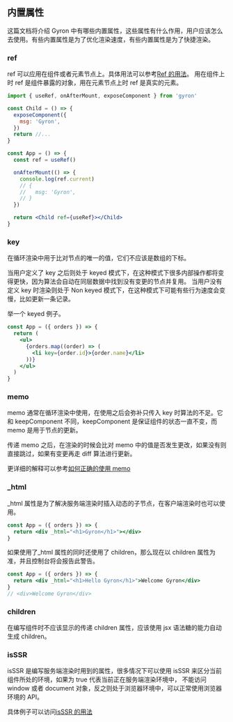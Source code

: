 ## 内置属性

这篇文档将介绍 Gyron 中有哪些内置属性，这些属性有什么作用，用户应该怎么去使用。有些内置属性是为了优化渲染速度，有些内置属性是为了快捷渲染。

### ref

ref 可以应用在组件或者元素节点上。具体用法可以参考[Ref 的用法](/docs/component#Ref)。
用在组件上时 ref 是组件暴露的对象，用在元素节点上时 ref 是真实的元素。

```jsx line=4,11
import { useRef, onAfterMount, exposeComponent } from 'gyron'

const Child = () => {
  exposeComponent({
    msg: 'Gyron',
  })
  return //...
}

const App = () => {
  const ref = useRef()

  onAfterMount(() => {
    console.log(ref.current)
    // {
    //   msg: 'Gyron',
    // }
  })

  return <Child ref={useRef}></Child>
}
```

### key

在循环渲染中用于比对节点的唯一的值，它们不应该是数组的下标。

当用户定义了 key 之后则处于 keyed 模式下，在这种模式下很多内部操作都将变得更快，因为算法会自动在同层数据中找到没有变更的节点并复用。
当用户没有定义 key 时渲染则处于 Non keyed 模式下，在这种模式下可能有些行为速度会变慢，比如更新一条记录。

举一个 keyed 例子。

```jsx
const App = ({ orders }) => {
  return (
    <ul>
      {orders.map((order) => (
        <li key={order.id}>{order.name}</li>
      ))}
    </ul>
  )
}
```

### memo

memo 通常在循环渲染中使用，在使用之后会弥补只传入 key 时算法的不足。它和 keepComponent 不同，keepComponent 是保证组件的状态一直不变，而 memo 是用于节点的更新。

传递 memo 之后，在渲染的时候会比对 memo 中的值是否发生更改，如果没有则直接跳过，如果有变更再走 diff 算法进行更新。

更详细的解释可以参考[如何正确的使用 memo](/docs/list-rendering#memo%20参数)

### \_html

\_html 属性是为了解决服务端渲染时插入动态的子节点，在客户端渲染时也可以使用。

```jsx
const App = ({ orders }) => {
  return <div _html="<h1>Gyron</h1>"></div>
}
```

如果使用了\_html 属性的同时还使用了 children，那么现在以 children 属性为准，并且控制台将会报告此警告。

```jsx
const App = ({ orders }) => {
  return <div _html="<h1>Hello Gyron</h1>">Welcome Gyron</div>
}
// <div>Welcome Gyron</div>
```

### children

在编写组件时不应该显示的传递 children 属性，应该使用 jsx 语法糖的能力自动生成 children。

### isSSR

isSSR 是编写服务端渲染时用到的属性，很多情况下可以使用 isSSR 来区分当前组件所处的环境，如果为 true 代表当前正在服务端渲染环境中，
不能访问 window 或者 document 对象，反之则处于浏览器环境中，可以正常使用浏览器环境的 API。

具体例子可以访问[isSSR 的用法](/docs/ssr#什么是%20SSR？)
